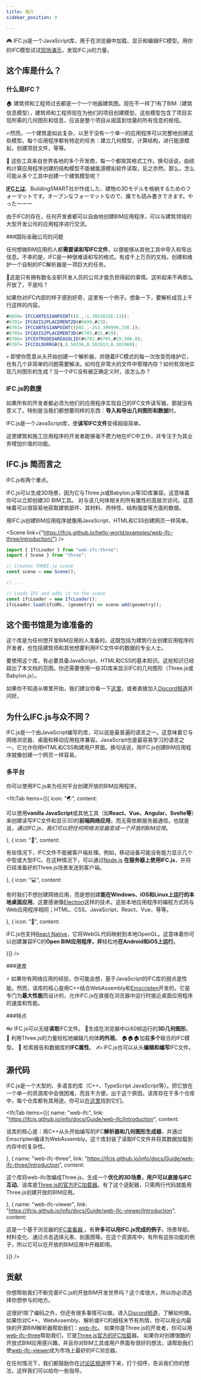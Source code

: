 ```yaml
---
title: 简介
sidebar_position: 0

---
```



🎮 IFC.js是一个JavaScript库，用于在浏览器中加载、显示和编辑IFC模型。用你的IFC模型试试<a href="https://ifcjs.github.io/web-ifc-viewer/example/index">现场演示</a>，发现IFC.js的力量。

## 这个库是什么？

### 什么是IFC？

🏠 建筑师和工程师过去都是一个一个地画建筑图。现在不一样了!有了BIM（建筑信息模型），建筑师和工程师现在为他们的项目创建模型。这些模型包含了项目实现所需的几何图形和信息，应该是整个项目从摇篮到坟墓的所有信息的枢纽。

🔥然而，一个建筑是如此复杂，以至于没有一个单一的应用程序可以完整地创建这些模型。每个应用程序都有特定的任务：建立几何模型，计算结构，进行能源模拟，创建项目文件，等等。

👀 这些工具来自世界各地的多个开发商，每一个都按其格式工作。换句话说，由结构计算应用程序创建的结构模型不能被能源模拟软件读取，反之亦然。那么，怎么可能从多个工具中创建一个建筑模型呢？

<a href="https://www.buildingsmart.org/standards/bsi-standards/industry-foundation-classes/"><strong>IFCとは</strong></a>、BuildingSMART社が作成した、建物の3Dモデルを格納するためのフォーマットです。オープンなフォーマットなので、誰でも読み書きできます。やったーーー

<IfcAlert>由于IFC的存在，任何开发者都可以自由地创建BIM应用程序，可以与建筑领域的大型开发公司的应用程序进行交流。</IfcAlert>

\###国际金融公司的问题

任何想做BIM应用的人都<strong>需要读和写IFC文件</strong>，以便能够从其他工具中导入和导出信息。不幸的是，IFC是一种很难读和写的格式。有成千上万页的文档，创建和维护一个自制的IFC解析器是一项巨大的任务。

<IfcCard title="你能负担得起IFC吗？">💸这是只有拥有数名全职开发人员的公司才能负担得起的事情。这听起来不再那么开放了，不是吗？</IfcCard>

如果你对IFC内部的样子感到好奇，这里有一个例子。想象一下，要解析成百上千行这样的内容。

```js
#6699= IFCCARTESIANPOINT((0.,-1.7053025E-13));
#6701= IFCAXIS2PLACEMENT2D(#6699,#23);
#6703= IFCCARTESIANPOINT((892.,-253.399999,150.));
#6705= IFCAXIS2PLACEMENT3D(#6703,#15,#19);
#6706= IFCEXTRUDEDAREASOLID(#6702,#6705,#19,506.8);
#6707= IFCCOLOURRGB($,0.50196,0.501913,0.501960);
```

💀 即使你愿意从头开始创建一个解析器，并随着IFC模式的每一次改变而维护它，也有几个非简单的问题需要解决。如何在非常大的文件中管理内存？如何有效地实现几何图形的生成？当一个IFC没有被正确定义时，该怎么办？

### IFC.js的救援

如果所有的开发者都必须为他们的应用程序实现自己的IFC文件读写器，那就没有意义了。特别是当我们都想要同样的东西：<strong>导入和导出几何图形和数据</strong>时。

<IfcCard>
  IFC.js是一个JavaScript库，使<b>读写IFC文件</b>变得超级简单。
</IfcCard>

这使建筑和施工应用程序的开发者能够毫不费力地在IFC中工作，并专注于为其业务增加价值的功能。

## IFC.js 简而言之

IFC.js有两个重点。

<IfcCard icon="💎" title="几何学">
  IFC.js可以生成3D场景，因为它与Three.js或Babylon.js等3D库兼容。这意味着你可以立即创建3D BIM工具。
</IfcCard>

<IfcCard icon="🔗" title="数据">
  对与该几何体相关的所有属性的高层次访问。这意味着可以很容易地获取建筑部件、其材料、热特性、结构强度等方面的数据。
</IfcCard>

用IFC.js创建BIM应用程序就像用JavaScript、HTML和CSS创建网页一样简单。

<Scene link={"https://ifcjs.github.io/hello-world/examples/web-ifc-three/introduction/"} />

```js
import { IfcLoader } from "web-ifc-three";
import { Scene } from "three";

// Creates THREE.js scene
const scene = new Scene();

// ...

// Loads IFC and adds it to the scene
const ifcLoader = new IfcLoader();
ifcLoader.load(ifcURL, (geometry) => scene.add(geometry));
```

## 这个图书馆是为谁准备的

这个库是为任何想开发BIM应用的人准备的。这既包括为建筑行业创建应用程序的开发者，也包括建筑师和其他想要利用IFC文件中的数据的专业人士。

要使用这个库，有必要具备JavaScript、HTML和CSS的基本知识。这些知识已经超出了本文档的范围。你还需要使用一些3D库来显示IFC的几何图形（Three.js或Babylon.js）。

如果你不知道从哪里开始，我们建议你看一下<a href="https://threejs.org/manual/">这里</a>，或者直接加入<a href="https://discord.gg/FXfyR4XrKT">Discord频道</a>并问好。

## 为什么IFC.js与众不同？

IFC.js是一个由JavaScript编写的库，可以说是最普遍的语言之一。这意味着它与网络浏览器、桌面和移动应用程序兼容。JavaScript也是最容易学习的语言之一，它允许你用HTML和CSS构建用户界面。换句话说，用IFC.js创建BIM应用程序就像创建一个网页一样容易。

### 多平台

你可以使用IFC.js来为任何平台创建开放的BIM应用程序。

<IfcTab
  items={[{  icon: "🌏",  content: <p>
            可以使用<b>vanilla JavaScript</b>或其他工具（如<b>React、Vue、Angular、Svelte等</b>）来创建读写IFC文件和显示3D的<b>前端网络应用</b>，而无需依赖服务器通信。也就是说，<i>通过IFC.js，我们可以把任何网络浏览器变成一个开放的BIM应用</i>。        </p>}, {  icon: "🏢",  content: <p>
            有些情况下，IFC文件不能被客户端处理。例如，移动设备可能没有能力显示几个中型或大型IFC。在这种情况下，可以通过<a href="https://nodejs.org/en/">Node.js</a> <b>在服务器上使用IFC.js</b>，并将已经准备好的Three.js场景发送到客户端。        </p>}, {  icon: "💻",  content: <p>
            有时我们不想创建网络应用，而是想创建<b>能在Windows、iOS和Linux上运行的本地桌面应用</b>。这要感谢像<a href="https://www.electronjs.org/">Electron</a>这样的技术。这些本地应用程序的编程方式将与Web应用程序相同；HTML、CSS、JavaScript、React、Vue，等等。        </p>}, {  icon: "📱",  content: <p>
            IFC.js也支持<a href="https://reactnative.dev/">React Native</a>，它将WebGL代码映射到本地OpenGL。这意味着你可以创建兼容IFC的<b>Open BIM应用程序，并</b>轻松地<b>在Android和iOS上运行</b>。        </p>}]}
/>

\###速度

⚡️ 如果你有网络应用的经验，你可能会想，基于JavaScript的IFC库的弱点是性能。然而，该库的核心是用C++结合WebAssembly和<a href="https://emscripten.org/">Emscripten</a>开发的。它是专门为<strong>最大性能</strong>而设计的，允许IFC.js在直接在浏览器中运行时接近桌面应用程序的速度和性能。

\###特点

<IfcCard>
  👓 IFC.js可以无缝<b>读取</b>IFC文件。
</IfcCard>

<IfcCard>
  🏐生成在浏览器中以60帧运行的<b>3D几何图形</b>。
</IfcCard>

<IfcCard>
  🎨 利用Three.js的力量轻松地编辑几何体<b>的外观</b>。
</IfcCard>

<IfcCard>
  🏠🏠🏠加载<b>多个</b>联合的IFC模型。
</IfcCard>

<IfcCard>
  📃 检索报告和数据库的<b>IFC属性</b>。
</IfcCard>

<IfcCard>
  ✍ IFC.js也可以从头<b>编辑和编写</b>IFC文件。
</IfcCard>

## 源代码

IFC.js是一个大型的、多语言的库（C++、TypeScript JavaScript等）。把它放在一个单一的资源库中会很困难，而且不方便。出于这个原因，该库存在于多个仓库中，每个仓库都有其用途。你可以<a href="https://github.com/IFCjs">在这里</a>找到它们。

<IfcTab
  items={[{  name: "web-ifc",  link: "https://ifcjs.github.io/info/docs/Guide/web-ifc/Introduction",  content: <p>
            该库的核心是：用C++从头开始编写的IFC<b>解析器和几何图形生成器</b>，并通过Emscripten编译为WebAssembly。这个库封装了读取IFC文件并将其数据加载到内存中的复杂性。        </p>}, {  name: "web-ifc-three",  link: "https://ifcjs.github.io/info/docs/Guide/web-ifc-three/Introduction",  content: <p>
            这个库将web-ifc改编成Three.js，生成一个<b>优化的3D场景，用户可以直接与IFC互动</b>。该库是<a href="https://threejs.org/examples/webgl_loader_ifc.html">Three.js的官方IFC加载器</a>。有了这个适配器，只需两行代码就能用Three.js创建开放的BIM应用。        </p>}, {  name: "web-ifc-viewer",  link: "https://ifcjs.github.io/info/docs/Guide/web-ifc-viewer/Introduction",  content: <p>
            这是一个基于浏览器的<a href="https://ifcjs.github.io/web-ifc-viewer/example/index">IFC查看器 </a>，有<b>许多可以用IFC.js完成的例子</b>。场景导航、材料变化、通过点击选择元素、剖面图等。在这个资源库中，有所有这些功能的例子，所以它可以在开放的BIM应用中开箱即用。        </p>}]}
/>

## 贡献

你想帮助我们不断完善IFC.js的开放BIM开发世界吗？这个库很大，所以你必须选择你想参与的地方。

<IfcCard icon="🤝" title="我不会编码，但我想进入">
  这很好!除了编码之外，你还有很多事情可以做。进入<a href="https://discord.gg/FXfyR4XrKT">Discord频道</a>，了解如何做。
</IfcCard>

<IfcCard icon="🧠" title="解析、几何学和C++">
  如果你对C++、WebAssembly、解析或IFC的细枝末节有热情，你可以用业内最快的开源BIM解析器帮助我们：<a href="https://github.com/tomvandig/web-ifc">web-ifc</a>。
</IfcCard>

<IfcCard icon="✨" title="Three.js, geometry and Typescript">
  如果你是Three.js的开发者，你可以用<a href="https://github.com/IFCjs/web-ifc-three">web-ifc-three</a>帮助我们，它是<a href="https://threejs.org/examples/webgl_loader_ifc.html">Three.js官方的IFC加载</a>器。
</IfcCard>

<IfcCard icon="🌈" title="BIM工具、头脑风暴和用户体验">
  如果你对创建很酷的开放式BIM应用感兴趣，并且你对BIM工具或用户界面有很好的想法，请帮助我们使<a href="https://github.com/IFCjs/web-ifc-viewer">web-ifc-viewer</a>成为市场上最好的IFC浏览器。
</IfcCard>

在任何情况下，我们都鼓励你在<a href="https://discord.gg/FXfyR4XrKT">讨论区频道</a>停下来，打个招呼，告诉我们你的想法，这样我们可以给你一些指导。
